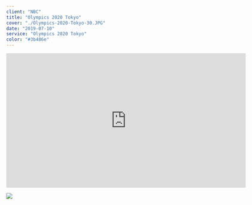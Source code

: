 ---
client: "NBC"
title: "Olympics 2020 Tokyo"
cover: "./Olympics-2020-Tokyo-30.JPG"
date: "2019-07-10"
service: "Olympics 2020 Tokyo"
color: "#3b486e"
---

<iframe title="vimeo-player" src="https://player.vimeo.com/video/392231804?h=37e6611db8" width="640" height="360" frameborder="0" allowfullscreen></iframe>

![](./Olympics-2020-Tokyo-30.JPG)
